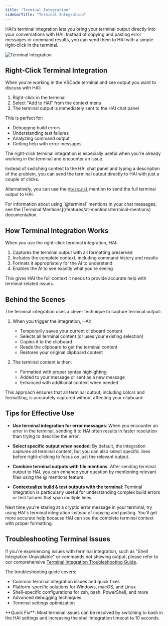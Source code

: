 ```yaml
---
title: "Terminal Integration"
sidebarTitle: "Terminal Integration"
---
```


HAI's terminal integration lets you bring your terminal output directly into your conversations with HAI. Instead of copying and pasting error messages or command results, you can send them to HAI with a simple right-click in the terminal.

<Frame>
	<img
		src="https://storage.googleapis.com/cline_public_images/docs/assets/terminal-integration.png"
		alt="Terminal Integration"
	/>
</Frame>

## Right-Click Terminal Integration

When you're working in the VSCode terminal and see output you want to discuss with HAI:

1. Right-click in the terminal
2. Select "Add to HAI" from the context menu
3. The terminal output is immediately sent to the HAI chat panel

This is perfect for:

- Debugging build errors
- Understanding test failures
- Analyzing command output
- Getting help with error messages

The right-click terminal integration is especially useful when you're already working in the terminal and encounter an issue.

Instead of switching context to the HAI chat panel and typing a description of the problem, you can send the terminal output directly to HAI with just a couple of clicks.

Alternatively, you can use the [`@terminal`](/features/at-mentions/terminal-mentions) mention to send the full terminal output to HAI.

<Tip>
	For information about using `@terminal` mentions in your chat messages, see the [Terminal
	Mentions](/features/at-mentions/terminal-mentions) documentation.
</Tip>

## How Terminal Integration Works

When you use the right-click terminal integration, HAI:

1. Captures the terminal output with all formatting preserved
2. Includes the complete context, including command history and results
3. Formats it appropriately for the AI to understand
4. Enables the AI to see exactly what you're seeing

This gives HAI the full context it needs to provide accurate help with terminal-related issues.

## Behind the Scenes

The terminal integration uses a clever technique to capture terminal output:

1. When you trigger the integration, HAI:
    - Temporarily saves your current clipboard content
    - Selects all terminal content (or uses your existing selection)
    - Copies it to the clipboard
    - Reads the clipboard to get the terminal content
    - Restores your original clipboard content

2. The terminal content is then:
    - Formatted with proper syntax highlighting
    - Added to your message or sent as a new message
    - Enhanced with additional context when needed

This approach ensures that all terminal output, including colors and formatting, is accurately captured without affecting your clipboard.

## Tips for Effective Use

- **Use terminal integration for error messages**: When you encounter an error in the terminal, sending it to HAI often results in faster resolution than trying to describe the error.

- **Select specific output when needed**: By default, the integration captures all terminal content, but you can also select specific lines before right-clicking to focus on just the relevant output.

- **Combine terminal outputs with file mentions**: After sending terminal output to HAI, you can enhance your question by mentioning relevant files using the @ mentions feature.

- **Contextualize build & test outputs with the terminal**: Terminal integration is particularly useful for understanding complex build errors or test failures that span multiple lines.

Next time you're staring at a cryptic error message in your terminal, try using HAI's terminal integration instead of copying and pasting. You'll get more accurate help because HAI can see the complete terminal context with proper formatting.

## Troubleshooting Terminal Issues

If you're experiencing issues with terminal integration, such as "Shell Integration Unavailable" or commands not showing output, please refer to our comprehensive [Terminal Integration Troubleshooting Guide](/troubleshooting/terminal-integration-guide).

The troubleshooting guide covers:

- Common terminal integration issues and quick fixes
- Platform-specific solutions for Windows, macOS, and Linux
- Shell-specific configurations for zsh, bash, PowerShell, and more
- Advanced debugging techniques
- Terminal settings optimization

<Tip>
	**Quick Fix**: Most terminal issues can be resolved by switching to bash in the HAI settings and increasing the shell
	integration timeout to 10 seconds.
</Tip>
